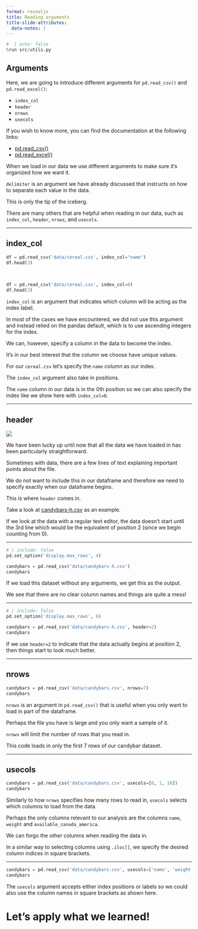 ```yaml
---
format: revealjs
title: Reading arguments
title-slide-attributes:
  data-notes: |
---
```


```python
#  | echo: false
%run src/utils.py
```

## Arguments 

Here, we are going to introduce different arguments for `pd.read_csv()` and `pd.read_excel()`: 

- `index_col`
- `header`
- `nrows`
- `usecols`

If you wish to know more, you can find the documentation at the following links:

- [pd.read_csv()](https://pandas.pydata.org/pandas-docs/stable/reference/api/pandas.read_csv.html)
- [pd.read_excel()](https://pandas.pydata.org/pandas-docs/stable/reference/api/pandas.read_excel.html)


:::{.notes} 
When we load in our data we use different arguments to make sure it's organized how we want it. 

`delimiter` is an argument we have already discussed that instructs on how to separate each value in the data. 

This is only the tip of the iceberg.  

There are many others that are helpful when reading in our data, such as `index_col`, `header`, `nrows`, and `usecols`.
:::

---

## index_col

```python
df = pd.read_csv('data/cereal.csv', index_col="name")
df.head(3)
```

<br>

```python
df = pd.read_csv('data/cereal.csv', index_col=0)
df.head(3)
```


:::{.notes} 
`index_col` is an argument that indicates which column will be acting as the index label. 

In most of the cases we have encountered, we did not use this argument and instead relied on the pandas default, which is to use ascending integers for the index.   

We can, however, specify a column in the data to become the index.

It's in our best interest that the column we choose have unique values.   

For our `cereal.csv` let's specify the `name` column as our index. 

The `index_col` argument also take in positions. 

The `name` column in our data is in the 0th position so we can also specify the index like we show here with `index_col=0`.
:::

---

## header

![](../../../static/module2/header_textedit.png){fig-alt="404 image"}


:::{.notes}
We have been lucky up until now that all the data we have loaded in has been particularly straightforward. 

Sometimes with data, there are a few lines of text explaining important points about the file. 

We do not want to include this in our dataframe and therefore we need to specify exactly when our dataframe begins.  

This is where `header` comes in. 
  
Take a look at <a href="https://github.com/UBC-MDS/MCL-DSCI-511-programming-in-python/blob/master/slides/candybars-h.csv" target="_blank">candybars-h.csv</a> as an example.

If we look at the data with a regular text editor, the data doesn't start until the 3rd line which would be the equivalent of position 2 (since we begin counting from 0).
:::

---

```python
# | include: false
pd.set_option('display.max_rows', 4)
```

```python
candybars = pd.read_csv('data/candybars-h.csv')
candybars
```


:::{.notes} 
If we load this dataset without any arguments, we get this as the output.

We see that there are no clear column names and things are quite a mess!
:::

---

```python
# | include: false
pd.set_option('display.max_rows', 6)
```

```python
candybars = pd.read_csv('data/candybars-h.csv', header=2)
candybars
```



:::{.notes} 
If we use `header=2` to indicate that the data actually begins at position 2, then things start to look much better.
:::

---

## nrows

```python
candybars = pd.read_csv('data/candybars.csv', nrows=7)
candybars
```


:::{.notes} 
`nrows` is an argument in `pd.read_csv()` that is useful when you only want to load in part of the dataframe. 

Perhaps the file you have is large and you only want a sample of it.  

`nrows` will limit the number of rows that you read in.

This code loads in only the first 7 rows of our candybar dataset.
:::

---

## usecols

```python
candybars = pd.read_csv('data/candybars.csv', usecols=[0, 1, 10])
candybars
```

:::{.notes} 
Similarly to how `nrows` specifies how many rows to read in, `usecols` selects which columns to load from the data.  

Perhaps the only columns relevant to our analysis are the columns `name`, `weight` and `available_canada_america`. 

We can forgo the other columns when reading the data in. 

In a similar way to selecting columns using `.iloc[]`, we specify the desired column indices in square brackets.
:::

---

```python
candybars = pd.read_csv('data/candybars.csv', usecols=['name', 'weight', 'available_canada_america'])
candybars
```


:::{.notes} 
The `usecols` argument accepts either index positions or labels so we could also use the column names in square brackets as shown here.
:::


# Let’s apply what we learned!